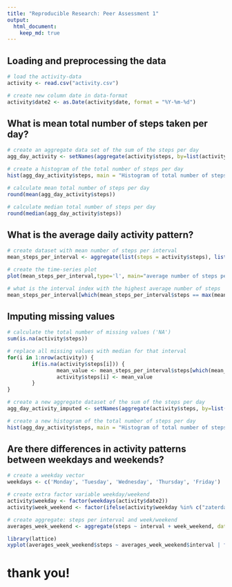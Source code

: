```yaml
---
title: "Reproducible Research: Peer Assessment 1"
output: 
  html_document:
    keep_md: true
---
```



## Loading and preprocessing the data
```r
# load the activity-data
activity <- read.csv("activity.csv")

# create new column date in data-format
activity$date2 <- as.Date(activity$date, format = "%Y-%m-%d")
```

## What is mean total number of steps taken per day?
```r
# create an aggregate data set of the sum of the steps per day
agg_day_activity <- setNames(aggregate(activity$steps, by=list(activity$date2), FUN=sum, na.rm=TRUE, na.action=NULL),c("date","steps"))

# create a histogram of the total number of steps per day
hist(agg_day_activity$steps, main = "Histogram of total number of steps per day", xlab = "Steps per day")

# calculate mean total number of steps per day
round(mean(agg_day_activity$steps))

# calculate median total number of steps per day
round(median(agg_day_activity$steps))

```


## What is the average daily activity pattern?
```r

# create dataset with mean number of steps per interval
mean_steps_per_interval <- aggregate(list(steps = activity$steps), list(interval=activity$interval), mean,na.rm=TRUE, na.action=NULL)

# create the time-series plot
plot(mean_steps_per_interval,type='l', main="average number of steps per interval")

# what is the interval index with the highest average number of steps
mean_steps_per_interval[which(mean_steps_per_interval$steps == max(mean_steps_per_interval$steps)),]
```


## Imputing missing values
```r

# calculate the total number of missing values ('NA')
sum(is.na(activity$steps))

# replace all missing values with median for that interval
for(i in 1:nrow(activity)) {
        if(is.na(activity$steps[i])) {
                mean_value <- mean_steps_per_interval$steps[which(mean_steps_per_interval$interval==activity$interval[i])]
                activity$steps[i] <- mean_value
        }
}

# create a new aggregate dataset of the sum of the steps per day
agg_day_activity_imputed <- setNames(aggregate(activity$steps, by=list(activity$date2), FUN=sum, na.rm=TRUE, na.action=NULL),c("date","steps"))

# create a new histogram of the total number of steps per day
hist(agg_day_activity$steps, main = "Histogram of total number of steps per day", xlab = "Steps per day")

```


## Are there differences in activity patterns between weekdays and weekends?

```r

# create a weekday vector
weekdays <- c('Monday', 'Tuesday', 'Wednesday', 'Thursday', 'Friday')

# create extra factor variable weekday/weekend
activity$weekday <- factor(weekdays(activity$date2))
activity$week_weekend <- factor(ifelse(activity$weekday %in% c("zaterdag","zondag"),"weekend","week"))

# create aggregate: steps per interval and week/weekend
averages_week_weekend <- aggregate(steps ~ interval + week_weekend, data = activity, mean)

library(lattice)
xyplot(averages_week_weekend$steps ~ averages_week_weekend$interval | factor(averages_week_weekend$week_weekend), type = "l", layout = c(1, 2), xlab = "Interval", ylab = "Number of steps")

```

# thank you!
